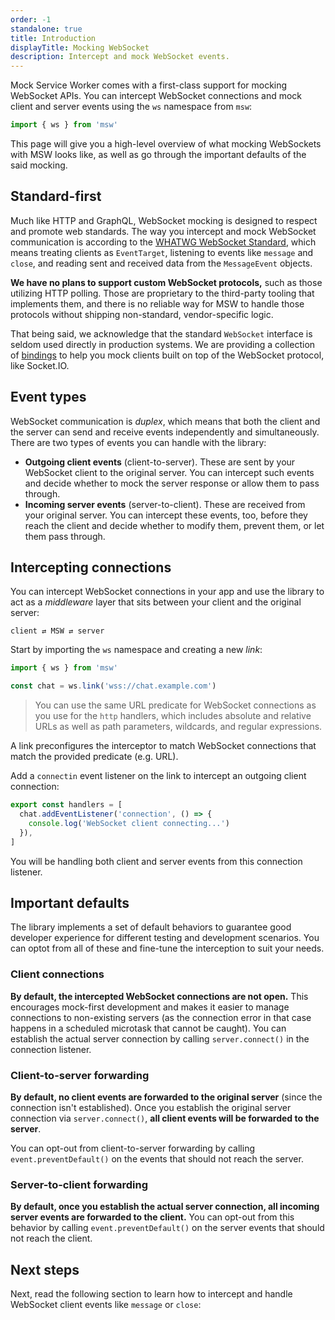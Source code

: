 ```yaml
---
order: -1
standalone: true
title: Introduction
displayTitle: Mocking WebSocket
description: Intercept and mock WebSocket events.
---
```



Mock Service Worker comes with a first-class support for mocking WebSocket APIs. You can intercept WebSocket connections and mock client and server events using the `ws` namespace from `msw`:

```ts
import { ws } from 'msw'
```

<PageCard
  icon={CubeTransparentIcon}
  url="/docs/api/ws"
  title="ws"
  description="API reference for the `ws` namespace."
/>

This page will give you a high-level overview of what mocking WebSockets with MSW looks like, as well as go through the important defaults of the said mocking.

## Standard-first

Much like HTTP and GraphQL, WebSocket mocking is designed to respect and promote web standards. The way you intercept and mock WebSocket communication is according to the [WHATWG WebSocket Standard](https://websockets.spec.whatwg.org/), which means treating clients as `EventTarget`, listening to events like `message` and `close`, and reading sent and received data from the `MessageEvent` objects.

**We have no plans to support custom WebSocket protocols,** such as those utilizing HTTP polling. Those are proprietary to the third-party tooling that implements them, and there is no reliable way for MSW to handle those protocols without shipping non-standard, vendor-specific logic.

That being said, we acknowledge that the standard `WebSocket` interface is seldom used directly in production systems. We are providing a collection of [bindings](/docs/api/ws/bindings) to help you mock clients built on top of the WebSocket protocol, like Socket.IO.

## Event types

WebSocket communication is _duplex_, which means that both the client and the server can send and receive events independently and simultaneously. There are two types of events you can handle with the library:

- **Outgoing client events** (client-to-server). These are sent by your WebSocket client to the original server. You can intercept such events and decide whether to mock the server response or allow them to pass through.
- **Incoming server events** (server-to-client). These are received from your original server. You can intercept these events, too, before they reach the client and decide whether to modify them, prevent them, or let them pass through.

## Intercepting connections

You can intercept WebSocket connections in your app and use the library to act as a _middleware_ layer that sits between your client and the original server:

```
client ⇄ MSW ⇄ server
```

Start by importing the `ws` namespace and creating a new _link_:

```ts {3} /ws/1,2
import { ws } from 'msw'

const chat = ws.link('wss://chat.example.com')
```

> You can use the same URL predicate for WebSocket connections as you use for the `http` handlers, which includes absolute and relative URLs as well as path parameters, wildcards, and regular expressions.

A link preconfigures the interceptor to match WebSocket connections that match the provided predicate (e.g. URL).

Add a `connectin` event listener on the link to intercept an outgoing client connection:

```ts {2-4} /'connection'/
export const handlers = [
  chat.addEventListener('connection', () => {
    console.log('WebSocket client connecting...')
  }),
]
```

You will be handling both client and server events from this connection listener.

## Important defaults

The library implements a set of default behaviors to guarantee good developer experience for different testing and development scenarios. You can optot from all of these and fine-tune the interception to suit your needs.

### Client connections

**By default, the intercepted WebSocket connections are not open.** This encourages mock-first development and makes it easier to manage connections to non-existing servers (as the connection error in that case happens in a scheduled microtask that cannot be caught). You can establish the actual server connection by calling `server.connect()` in the connection listener.

### Client-to-server forwarding

**By default, no client events are forwarded to the original server** (since the connection isn't established). Once you establish the original server connection via `server.connect()`, **all client events will be forwarded to the server**.

You can opt-out from client-to-server forwarding by calling `event.preventDefault()` on the events that should not reach the server.

<PageCard
  icon={CubeTransparentIcon}
  url="/docs/websocket/client-events/client-to-server-forwarding"
  title="Client-to-server forwarding"
  description="Manage the client event forwarding."
/>

### Server-to-client forwarding

**By default, once you establish the actual server connection, all incoming server events are forwarded to the client.** You can opt-out from this behavior by calling `event.preventDefault()` on the server events that should not reach the client.

<PageCard
  icon={CubeTransparentIcon}
  url="/docs/websocket/server-events/server-to-client-forwarding"
  title="Server-to-client forwarding"
  description="Manage the server event forwarding."
/>

## Next steps

Next, read the following section to learn how to intercept and handle WebSocket client events like `message` or `close`:


<PageCard
  icon={ChatBubbleBottomCenterIcon}
  url="/docs/websocket/client-events/"
  title="Client events"
  description="Intercepting and handling WebSocket client events."
/>
